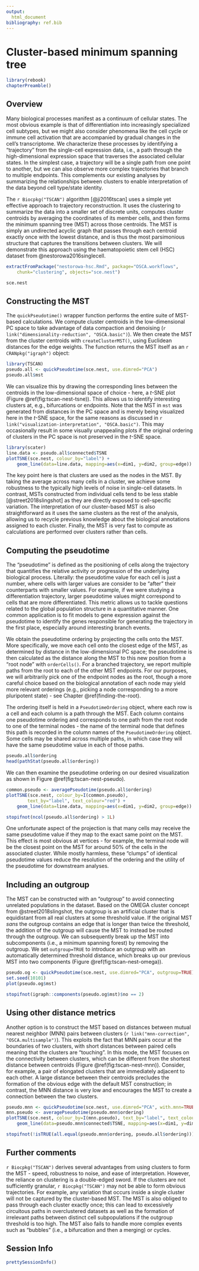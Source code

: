 ```yaml
---
output:
  html_document
bibliography: ref.bib
---
```


# Cluster-based minimum spanning tree

```r
library(rebook)
chapterPreamble()
```

## Overview

Many biological processes manifest as a continuum of cellular states.
The most obvious example is that of differentiation into increasingly specialized cell subtypes, but we might also consider phenomena like the cell cycle or immune cell activation that are accompanied by gradual changes in the cell's transcriptome.
We characterize these processes by identifying a "trajectory" from the single-cell expression data, i.e., a path through the high-dimensional expression space that traverses the associated cellular states.
In the simplest case, a trajectory will be a single path from one point to another, but we can also observe more complex trajectories that branch to multiple endpoints.
This complements our existing analyses by summarizing the relationships between clusters to enable interpretation of the data beyond cell type/state identity.

The `r Biocpkg("TSCAN")` algorithm [@ji2016tscan] uses a simple yet effective approach to trajectory reconstruction.
It uses the clustering to summarize the data into a smaller set of discrete units, computes cluster centroids by averaging the coordinates of its member cells, and then forms the minimum spanning tree (MST) across those centroids.
The MST is simply an undirected acyclic graph that passes through each centroid exactly once with the lowest distance, and is thus the most parsimonious structure that captures the transitions between clusters.
We will demonstrate this approach using the haematopoietic stem cell (HSC) dataset from @nestorowa2016singlecell.

```r
extractFromPackage("nestorowa-hsc.Rmd", package="OSCA.workflows",
    chunk="clustering", objects="sce.nest")
```

```r
sce.nest
```

## Constructing the MST

The `quickPseudotime()` wrapper function performs the entire suite of MST-based calculations.
We compute cluster centroids in the low-dimensional PC space to take advantage of data compaction and denoising (`r link("dimensionality-reduction", "OSCA.basic")`).
We then create the MST from the cluster centroids with `createClusterMST()`, using Euclidean distances for the edge weights.
The function returns the MST itself as an `r CRANpkg("igraph")` object:

```r
library(TSCAN)
pseudo.all <- quickPseudotime(sce.nest, use.dimred="PCA")
pseudo.all$mst
```

We can visualize this by drawing the corresponding lines between the centroids in the low-dimensional space of choice - here, a $t$-SNE plot (Figure \@ref(fig:tscan-nest-tsne)).
This allows us to identify interesting clusters at, e.g., bifurcations or endpoints.
Note that the MST in `mst` was generated from distances in the PC space and is merely being visualized here in the $t$-SNE space,
for the same reasons as discussed in `r link("visualization-interpretation", "OSCA.basic")`.
This may occasionally result in some visually unappealing plots if the original ordering of clusters in the PC space is not preserved in the $t$-SNE space.

```r
library(scater)
line.data <- pseudo.all$connected$TSNE
plotTSNE(sce.nest, colour_by="label") + 
    geom_line(data=line.data, mapping=aes(x=dim1, y=dim2, group=edge))
```

The key point here is that clusters are used as the nodes in the MST.
By taking the average across many cells in a cluster, we achieve some robustness to the typically high levels of noise in single-cell datasets.
In contrast, MSTs constructed from individual cells tend to be less stable [@street2018slingshot] as they are directly exposed to cell-specific variation.
The interpretation of our cluster-based MST is also straightforward as it uses the same clusters as the rest of the analysis,
allowing us to recycle previous knowledge about the biological annotations assigned to each cluster.
Finally, the MST is very fast to compute as calculations are performed over clusters rather than cells.

## Computing the pseudotime

The "pseudotime" is defined as the positioning of cells along the trajectory that quantifies the relative activity or progression of the underlying biological process.
Literally: the pseudotime value for each cell is just a number, where cells with larger values are consider to be "after" their counterparts with smaller values.
For example, if we were studying a differentiation trajectory, larger pseudotime values might correspond to cells that are more differentiated.
This metric allows us to tackle questions related to the global population structure in a quantitative manner.
One common application is to fit models to gene expression against the pseudotime to identify the genes responsible for generating the trajectory in the first place, especially around interesting branch events.

We obtain the pseudotime ordering by projecting the cells onto the MST. 
More specifically, we move each cell onto the closest edge of the MST, as determined by distance in the low-dimensional PC space;
the pseudotime is then calculated as the distance along the MST to this new position from a "root node" with `orderCells()`.
For a branched trajectory, we report multiple paths from the root to each of the other MST endpoints.
For our purposes, we will arbitrarily pick one of the endpoint nodes as the root,
though a more careful choice based on the biological annotation of each node may yield more relevant orderings
(e.g., picking a node corresponding to a more pluripotent state) - see Chapter \@ref(finding-the-root).

The ordering itself is held in a `PseudotimeOrdering` object, where each row is a cell and each column is a path through the MST.
Each column contains one pseudotime ordering and corresponds to one path from the root node to one of the terminal nodes - 
the name of the terminal node that defines this path is recorded in the column names of the `PseudotimeOrdering` object.
Some cells may be shared across multiple paths, in which case they will have the same pseudotime value in each of those paths.

```r
pseudo.all$ordering
head(pathStat(pseudo.all$ordering))
```

We can then examine the pseudotime ordering on our desired visualization as shown in Figure \@ref(fig:tscan-nest-pseudo).

```r
common.pseudo <- averagePseudotime(pseudo.all$ordering)
plotTSNE(sce.nest, colour_by=I(common.pseudo), 
        text_by="label", text_colour="red") +
    geom_line(data=line.data, mapping=aes(x=dim1, y=dim2, group=edge))
```

```r
stopifnot(ncol(pseudo.all$ordering) > 1L)
```

One unfortunate aspect of the projection is that many cells may receive the same pseudotime value if they map to the exact same point on the MST.
This effect is most obvious at vertices - for example, the terminal node will be the closest point on the MST for around 50% of the cells in the associated cluster.
While mostly harmless, these "clumps" of identical pseudotime values reduce the resolution of the ordering and the utility of the pseudotime for downstream analyses.

## Including an outgroup

The MST can be constructed with an "outgroup" to avoid connecting unrelated populations in the dataset.
Based on the OMEGA cluster concept from @street2018slingshot,
the outgroup is an artificial cluster that is equidistant from all real clusters at some threshold value.
If the original MST _sans_ the outgroup contains an edge that is longer than twice the threshold,
the addition of the outgroup will cause the MST to instead be routed through the outgroup.
We can subsequently break up the MST into subcomponents (i.e., a minimum spanning forest) by removing the outgroup.
We set `outgroup=TRUE` to introduce an outgroup with an automatically determined threshold distance,
which breaks up our previous MST into two components (Figure \@ref(fig:tscan-nest-omega)).

```r
pseudo.og <- quickPseudotime(sce.nest, use.dimred="PCA", outgroup=TRUE)
set.seed(10101)
plot(pseudo.og$mst)
```

```r
stopifnot(igraph::components(pseudo.og$mst)$no == 2)
```

## Using other distance metrics 

Another option is to construct the MST based on distances between mutual nearest neighbor (MNN) pairs between clusters (`r link("mnn-correction", "OSCA.multisample")`).
This exploits the fact that MNN pairs occur at the boundaries of two clusters, with short distances between paired cells meaning that the clusters are "touching".
In this mode, the MST focuses on the connectivity between clusters, which can be different from the shortest distance between centroids (Figure \@ref(fig:tscan-nest-mnn)).
Consider, for example, a pair of elongated clusters that are immediately adjacent to each other.
A large distance between their centroids precludes the formation of the obvious edge with the default MST construction;
in contrast, the MNN distance is very low and encourages the MST to create a connection between the two clusters.

```r
pseudo.mnn <- quickPseudotime(sce.nest, use.dimred="PCA", with.mnn=TRUE)
mnn.pseudo <- averagePseudotime(pseudo.mnn$ordering)
plotTSNE(sce.nest, colour_by=I(mnn.pseudo), text_by="label", text_colour="red") +
    geom_line(data=pseudo.mnn$connected$TSNE, mapping=aes(x=dim1, y=dim2, group=edge))
```

```r
stopifnot(!isTRUE(all.equal(pseudo.mnn$ordering, pseudo.all$ordering)))
```

## Further comments

`r Biocpkg("TSCAN")` derives several advantages from using clusters to form the MST - speed, robustness to noise, and ease of interpretation.
However, the reliance on clustering is a double-edged sword.
If the clusters are not sufficiently granular, `r Biocpkg("TSCAN")` may not be able to form obvious trajectories.
For example, any variation that occurs inside a single cluster will not be captured by the cluster-based MST.
The MST is also obliged to pass through each cluster exactly once;
this can lead to excessively circuitous paths in overclustered datasets as well as the formation of irrelevant paths between distinct cell subpopulations if the outgroup threshold is too high.
The MST also fails to handle more complex events such as "bubbles" (i.e., a bifurcation and then a merging) or cycles.

## Session Info {-}

```r
prettySessionInfo()
```
